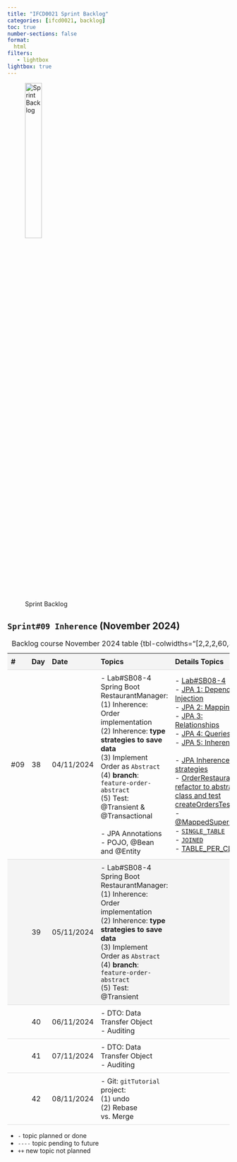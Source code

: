 ```yaml
---
title: "IFCD0021 Sprint Backlog"
categories: [ifcd0021, backlog]
toc: true
number-sections: false
format:
  html
filters:
   - lightbox
lightbox: true
---
```


<style>

.heatMap th { background:  #f4f4f4;}
tr:nth-child(2) {background-color: #f4f4f4;}

th, td {
  padding: 8px;
  text-align: left;
  border-bottom: 1px solid #ddd;
}

tr:hover {background-color:  #f4f4f4;}

</style>

![Sprint Backlog](/images/home/backlog.jpg){width="30%"}

<div class="heatMap">

::: {.column-page-right}


##  ``Sprint#09 Inherence`` (November 2024)

| # | Day | Date | Topics |  Details Topics |
| -- | -- | -- | -- | -- |
|  #09 | 38 | 04/11/2024 |  - Lab#SB08-4 Spring Boot RestaurantManager: </br> (1) Inherence: Order implementation </br> (2) Inherence: **type strategies to save data** </br> (3) Implement Order as `Abstract`</br> (4) **branch**: `feature-order-abstract` </br> (5)  Test: @Transient & @Transactional </br></br>  - JPA Annotations </br>   - POJO, @Bean and @Entity  |  - [Lab#SB08-4](/springboot/sblab8-4.qmd){.external target='_blank'} </br>  - [JPA 1: Dependence Injection](/springboot/boot-concepts-injection.qmd){.external target='_blank'}</br>   - [JPA 2: Mappings](/springboot/boot-concepts-jpa-2.qmd){.external target='_blank'}</br>   - [JPA 3: Relationships](/springboot/boot-concepts-jpa-3.qmd){.external target='_blank'}</br>  - [JPA 4: Queries](/springboot/boot-concepts-jpa-4.qmd){.external target='_blank'}</br>  - [JPA 5: Inherence](/springboot/boot-concepts-jpa-5.qmd){.external target='_blank'}</br>  </BR>  - [JPA Inherence strategies](https://github.com/AlbertProfe/cifojava2022-6/wiki){.external target='_blank'}  </br>  - [OrderRestaurant refactor to abstract class and test createOrdersTest()](https://github.com/AlbertProfe/restaurantManager/tree/ca402fdfd3f82b64850905eaaa08881821bc6a90){.external target='_blank'}  </br> - [@MappedSuperClass](https://camo.githubusercontent.com/edaad3359cdc9de33a4d972aa6e87de37f6865534866254e8d2b5d506c067866/68747470733a2f2f64726976652e676f6f676c652e636f6d2f75633f69643d3174335a315878316e48327632466b534d61475f4a386349696a3452565f336764){.external target='_blank'}  </br>  - [`SINGLE_TABLE`](https://camo.githubusercontent.com/ec2cde1fb13acb2151fd8c33054ed895c27ea87e425159755412dcdcf99c7ab1/68747470733a2f2f64726976652e676f6f676c652e636f6d2f75633f69643d31386e66694b6e5161696d342d6c54443231694277793331334461787476373348){.external target='_blank'}   </br>  - [`JOINED`](https://camo.githubusercontent.com/746e24e3c4e42e9821c4846df58c2023d6b0267d337b554fba72ade3a811120b/68747470733a2f2f64726976652e676f6f676c652e636f6d2f75633f69643d3142707861573766565f6b6834507946576e336934396e473453716e4b59704145){.external target='_blank'}  </br>  - [TABLE_PER_CLASS](https://camo.githubusercontent.com/1f2ef03652d55fdfa773967fa6e1b46442ccc49c9fa33f633de2ea79951612d9/68747470733a2f2f64726976652e676f6f676c652e636f6d2f75633f69643d31697843653273526d4973535f39773762506b6d636479425a6d684b6133477458){.external target='_blank'} |
|   | 39 | 05/11/2024 | - Lab#SB08-4 Spring Boot RestaurantManager: </br> (1) Inherence: Order implementation </br> (2) Inherence: **type strategies to save data** </br> (3) Implement Order as `Abstract`</br> (4) **branch**: `feature-order-abstract` </br> (5)  Test: @Transient |  |
|   | 40 | 06/11/2024 | - DTO: Data Transfer Object </br>  - Auditing  |  |
|   | 41 | 07/11/2024 | - DTO: Data Transfer Object </br>  - Auditing  |  |
|   | 42 | 08/11/2024 |  - Git: `gitTutorial` project: </br> (1)  undo </br>  (2) Rebase vs. Merge  </S> </br>  |  |
: Backlog course November 2024 table {tbl-colwidths="[2,2,2,60,34]"}
:::

</div>

::: {.callout-note}
- `-` topic planned or done
- `----` topic pending to future
- `++` new topic not planned
:::

